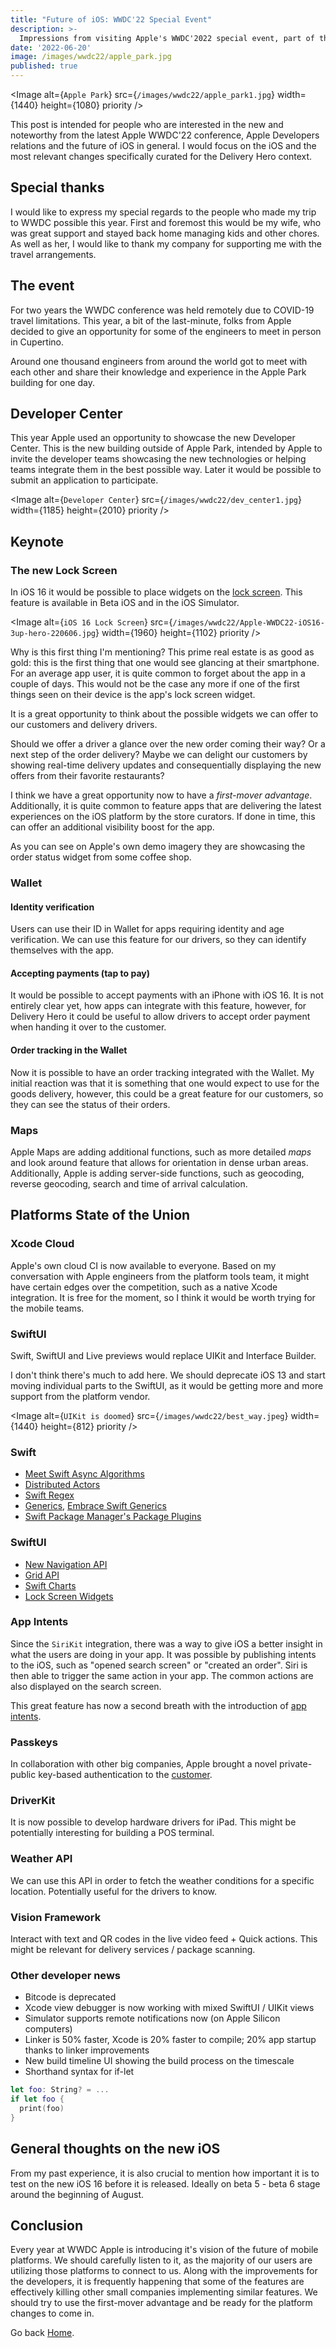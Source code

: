 ```yaml
---
title: "Future of iOS: WWDC'22 Special Event"
description: >-
  Impressions from visiting Apple's WWDC'2022 special event, part of the WWDC'22 conference, curated for iOS audience.
date: '2022-06-20'
image: /images/wwdc22/apple_park.jpg
published: true
---
```


<Image
  alt={`Apple Park`}
  src={`/images/wwdc22/apple_park1.jpg`}
  width={1440}
  height={1080}
  priority
/>

This post is intended for people who are interested in the new and noteworthy from the latest Apple WWDC'22 conference, Apple Developers relations and the future of iOS in general. I would focus on the iOS and the most relevant changes specifically curated for the Delivery Hero context.

## Special thanks

I would like to express my special regards to the people who made my trip to WWDC possible this year. First and foremost this would be my wife, who was great support and stayed back home managing kids and other chores. As well as her, I would like to thank my company for supporting me with the travel arrangements.

## The event

For two years the WWDC conference was held remotely due to COVID-19 travel limitations. This year, a bit of the last-minute, folks from Apple decided to give an opportunity for some of the engineers to meet in person in Cupertino.

Around one thousand engineers from around the world got to meet with each other and share their knowledge and experience in the Apple Park building for one day.

## Developer Center

This year Apple used an opportunity to showcase the new Developer Center. This is the new building outside of Apple Park, intended by Apple to invite the developer teams showcasing the new technologies or helping teams integrate them in the best possible way. Later it would be possible to submit an application to participate. 

<Image
  alt={`Developer Center`}
  src={`/images/wwdc22/dev_center1.jpg`}
  width={1185}
  height={2010}
  priority
/>

## Keynote

### The new Lock Screen

In iOS 16 it would be possible to place widgets on the [lock screen](https://www.apple.com/newsroom/2022/06/apple-unveils-new-ways-to-share-and-communicate-in-ios-16/). This feature is available in Beta iOS and in the iOS Simulator.

<Image
  alt={`iOS 16 Lock Screen`}
  src={`/images/wwdc22/Apple-WWDC22-iOS16-3up-hero-220606.jpg`}
  width={1960}
  height={1102}
  priority
/>

Why is this first thing I'm mentioning? This prime real estate is as good as gold: this is the first thing that one would see glancing at their smartphone. For an average app user, it is quite common to forget about the app in a couple of days. This would not be the case any more if one of the first things seen on their device is the app's lock screen widget.

It is a great opportunity to think about the possible widgets we can offer to our customers and delivery drivers.

Should we offer a driver a glance over the new order coming their way? Or a next step of the order delivery? Maybe we can delight our customers by showing real-time delivery updates and consequentially displaying the new offers from their favorite restaurants?

I think we have a great opportunity now to have a _first-mover advantage_. Additionally, it is quite common to feature apps that are delivering the latest experiences on the iOS platform by the store curators. If done in time, this can offer an additional visibility boost for the app.

As you can see on Apple's own demo imagery they are showcasing the order status widget from some coffee shop.

### Wallet

#### Identity verification

Users can use their ID in Wallet for apps requiring identity and age verification. We can use this feature for our drivers, so they can identify themselves with the app.

#### Accepting payments (tap to pay)

It would be possible to accept payments with an iPhone with iOS 16. It is not entirely clear yet, how apps can integrate with this feature, however, for Delivery Hero it could be useful to allow drivers to accept order payment when handing it over to the customer.

#### Order tracking in the Wallet

Now it is possible to have an order tracking integrated with the Wallet. My initial reaction was that it is something that one would expect to use for the goods delivery, however, this could be a great feature for our customers, so they can see the status of their orders.

### Maps

Apple Maps are adding additional functions, such as more detailed _maps_ and look around feature that allows for orientation in dense urban areas. Additionally, Apple is adding server-side functions, such as geocoding, reverse geocoding, search and time of arrival calculation.

## Platforms State of the Union

### Xcode Cloud

Apple's own cloud CI is now available to everyone. Based on my conversation with Apple engineers from the platform tools team, it might have certain edges over the competition, such as a native Xcode integration. It is free for the moment, so I think it would be worth trying for the mobile teams.

### SwiftUI

Swift, SwiftUI and Live previews would replace UIKit and Interface Builder.

I don't think there's much to add here. We should deprecate iOS 13 and start moving individual parts to the SwiftUI, as it would be getting more and more support from the platform vendor.

<Image
  alt={`UIKit is doomed`}
  src={`/images/wwdc22/best_way.jpeg`}
  width={1440}
  height={812}
  priority
/>

### Swift

- [Meet Swift Async Algorithms](https://developer.apple.com/videos/play/wwdc2022/110355/)
- [Distributed Actors](https://developer.apple.com/videos/play/wwdc2022/110356/)
- [Swift Regex](https://developer.apple.com/videos/play/wwdc2022/110357/)
- [Generics](https://developer.apple.com/videos/play/wwdc2022/110353/), [Embrace Swift Generics](https://developer.apple.com/videos/play/wwdc2022/110352/)
- [Swift Package Manager's Package Plugins](https://developer.apple.com/videos/play/wwdc2022/110359/)

### SwiftUI

- [New Navigation API](https://developer.apple.com/videos/play/wwdc2022/10054/)
- [Grid API](https://developer.apple.com/videos/play/wwdc2022/10056/)
- [Swift Charts](https://developer.apple.com/videos/play/wwdc2022/10137/)
- [Lock Screen Widgets](https://developer.apple.com/videos/play/wwdc2022/10050/)

### App Intents

Since the `SiriKit` integration, there was a way to give iOS a better insight in what the users are doing in your app. It was possible by publishing intents to the iOS, such as "opened search screen" or "created an order". Siri is then able to trigger the same action in your app. The common actions are also displayed on the search screen.

This great feature has now a second breath with the introduction of [app intents](https://developer.apple.com/videos/play/wwdc2022/10032/).

### Passkeys

In collaboration with other big companies, Apple brought a novel private-public key-based authentication to the [customer](https://developer.apple.com/videos/play/wwdc2022/10092/).

### DriverKit

It is now possible to develop hardware drivers for iPad. This might be potentially interesting for building a POS terminal.

### Weather API

We can use this API in order to fetch the weather conditions for a specific location. Potentially useful for the drivers to know.

### Vision Framework

Interact with text and QR codes in the live video feed + Quick actions. This might be relevant for delivery services / package scanning.

### Other developer news

- Bitcode is deprecated
- Xcode view debugger is now working with mixed SwiftUI / UIKit views
- Simulator supports remote notifications now (on Apple Silicon computers)
- Linker is 50% faster, Xcode is 20% faster to compile; 20% app startup thanks to linker improvements
- New build timeline UI showing the build process on the timescale
- Shorthand syntax for if-let

```swift:Example.swift
let foo: String? = ...
if let foo {
  print(foo)
}
```

## General thoughts on the new iOS

From my past experience, it is also crucial to mention how important it is to test on the new iOS 16 before it is released. Ideally on beta 5 - beta 6 stage around the beginning of August.

## Conclusion

Every year at WWDC Apple is introducing it's vision of the future of mobile platforms. We should carefully listen to it, as the majority of our users are utilizing those platforms to connect to us. Along with the improvements for the developers, it is frequently happening that some of the features are effectively killing other small companies implementing similar features. We should try to use the first-mover advantage and be ready for the platform changes to come in.

Go back [Home](/).
